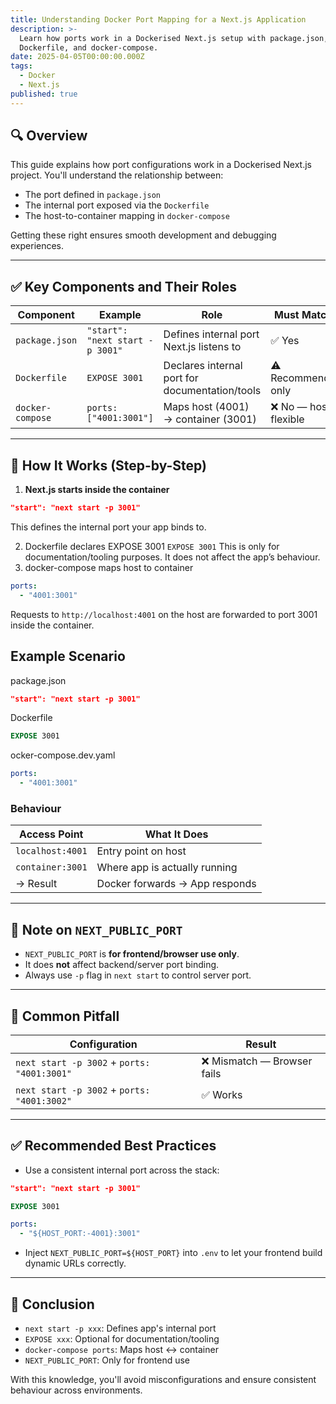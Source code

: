 ```yaml
---
title: Understanding Docker Port Mapping for a Next.js Application
description: >-
  Learn how ports work in a Dockerised Next.js setup with package.json,
  Dockerfile, and docker-compose.
date: 2025-04-05T00:00:00.000Z
tags:
  - Docker
  - Next.js
published: true
---
```


## 🔍 Overview

This guide explains how port configurations work in a Dockerised Next.js project. You'll understand the relationship between:

- The port defined in `package.json`
- The internal port exposed via the `Dockerfile`
- The host-to-container mapping in `docker-compose`

Getting these right ensures smooth development and debugging experiences.

---

## ✅ Key Components and Their Roles

| Component        | Example                         | Role                                           | Must Match?           |
| ---------------- | ------------------------------- | ---------------------------------------------- | --------------------- |
| `package.json`   | `"start": "next start -p 3001"` | Defines internal port Next.js listens to       | ✅ Yes                |
| `Dockerfile`     | `EXPOSE 3001`                   | Declares internal port for documentation/tools | ⚠️ Recommended only   |
| `docker-compose` | `ports: ["4001:3001"]`          | Maps host (4001) → container (3001)            | ❌ No — host flexible |

---

## 🧠 How It Works (Step-by-Step)

1. **Next.js starts inside the container**

```json
"start": "next start -p 3001"
```

This defines the internal port your app binds to.

2. Dockerfile declares EXPOSE 3001
   `EXPOSE 3001`
   This is only for documentation/tooling purposes. It does not affect the app’s behaviour.
3. docker-compose maps host to container

```yaml
ports:
  - "4001:3001"
```

Requests to `http://localhost:4001` on the host are forwarded to port 3001 inside the container.

## Example Scenario

package.json

```json
"start": "next start -p 3001"
```

Dockerfile

```dockerfile
EXPOSE 3001
```

ocker-compose.dev.yaml

```yaml
ports:
  - "4001:3001"
```

### Behaviour

| Access Point     | What It Does                   |
| ---------------- | ------------------------------ |
| `localhost:4001` | Entry point on host            |
| `container:3001` | Where app is actually running  |
| → Result         | Docker forwards → App responds |

---

## 📌 Note on `NEXT_PUBLIC_PORT`

- `NEXT_PUBLIC_PORT` is **for frontend/browser use only**.
- It does **not** affect backend/server port binding.
- Always use `-p` flag in `next start` to control server port.

---

## 🧪 Common Pitfall

| Configuration                               | Result                      |
| ------------------------------------------- | --------------------------- |
| `next start -p 3002` + `ports: "4001:3001"` | ❌ Mismatch — Browser fails |
| `next start -p 3002` + `ports: "4001:3002"` | ✅ Works                    |

---

## ✅ Recommended Best Practices

- Use a consistent internal port across the stack:

```json
"start": "next start -p 3001"
```

```Dockerfile
EXPOSE 3001
```

```yaml
ports:
  - "${HOST_PORT:-4001}:3001"
```

- Inject `NEXT_PUBLIC_PORT=${HOST_PORT}` into `.env` to let your frontend build dynamic URLs correctly.

---

## 🧾 Conclusion

- `next start -p xxx`: Defines app's internal port
- `EXPOSE xxx`: Optional for documentation/tooling
- `docker-compose ports`: Maps host ↔ container
- `NEXT_PUBLIC_PORT`: Only for frontend use

With this knowledge, you'll avoid misconfigurations and ensure consistent behaviour across environments.
